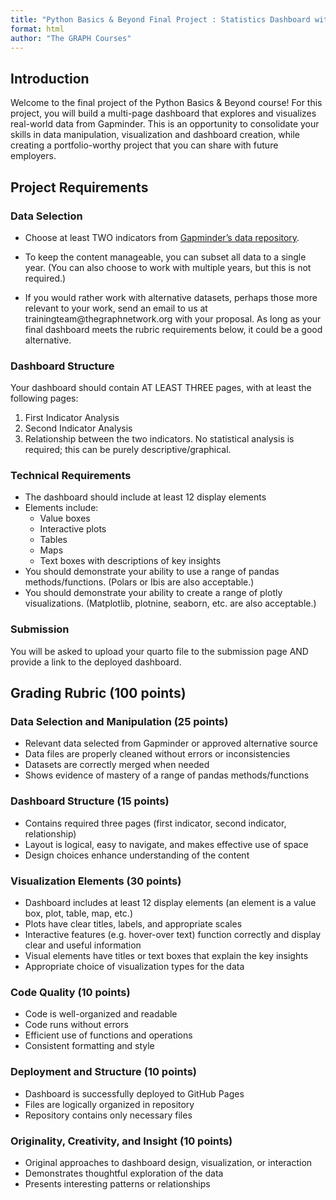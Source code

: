 ```yaml
---
title: "Python Basics & Beyond Final Project : Statistics Dashboard with Quarto"
format: html
author: "The GRAPH Courses"
---
```


## Introduction

Welcome to the final project of the Python Basics & Beyond course! For this project, you will build a multi-page dashboard that explores and visualizes real-world data from Gapminder. This is an opportunity to consolidate your skills in data manipulation, visualization and dashboard creation, while creating a portfolio-worthy project that you can share with future employers.

## Project Requirements

### Data Selection

- Choose at least TWO indicators from [Gapminder's data repository](https://gapminder.org/data). 

- To keep the content manageable, you can subset all data to a single year. (You can also choose to work with multiple years, but this is not required.)

- If you would rather work with alternative datasets, perhaps those more relevant to your work, send an email to us at trainingteam@thegraphnetwork.org with your proposal. As long as your final dashboard meets the rubric requirements below, it could be a good alternative.

### Dashboard Structure

Your dashboard should contain AT LEAST THREE pages, with at least the following pages:

1. First Indicator Analysis
2. Second Indicator Analysis
3. Relationship between the two indicators. No statistical analysis is required; this can be purely descriptive/graphical.

### Technical Requirements

- The dashboard should include at least 12 display elements
- Elements include:
  - Value boxes
  - Interactive plots
  - Tables
  - Maps
  - Text boxes with descriptions of key insights
- You should demonstrate your ability to use a range of pandas methods/functions. (Polars or Ibis are also acceptable.)
- You should demonstrate your ability to create a range of plotly visualizations. (Matplotlib, plotnine, seaborn, etc. are also acceptable.)

### Submission

You will be asked to upload your quarto file to the submission page AND provide a link to the deployed dashboard.

## Grading Rubric (100 points)

### Data Selection and Manipulation (25 points)
- Relevant data selected from Gapminder or approved alternative source
- Data files are properly cleaned without errors or inconsistencies
- Datasets are correctly merged when needed
- Shows evidence of mastery of a range of pandas methods/functions

### Dashboard Structure (15 points)
- Contains required three pages (first indicator, second indicator, relationship)
- Layout is logical, easy to navigate, and makes effective use of space
- Design choices enhance understanding of the content

### Visualization Elements (30 points)
- Dashboard includes at least 12 display elements (an element is a value box, plot, table, map, etc.)
- Plots have clear titles, labels, and appropriate scales
- Interactive features (e.g. hover-over text) function correctly and display clear and useful information
- Visual elements have titles or text boxes that explain the key insights 
- Appropriate choice of visualization types for the data

### Code Quality (10 points)
- Code is well-organized and readable
- Code runs without errors
- Efficient use of functions and operations
- Consistent formatting and style

### Deployment and Structure (10 points)
- Dashboard is successfully deployed to GitHub Pages
- Files are logically organized in repository
- Repository contains only necessary files

### Originality, Creativity, and Insight (10 points)
- Original approaches to dashboard design, visualization, or interaction
- Demonstrates thoughtful exploration of the data
- Presents interesting patterns or relationships